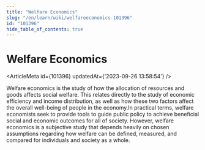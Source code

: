 ```yaml
---
title: "Welfare Economics"
slug: "/en/learn/wiki/welfareeconomics-101396"
id: "101396"
hide_table_of_contents: true
---
```



# Welfare Economics

<ArticleMeta id={101396} updatedAt={'2023-09-26 13:58:54'} />
<div className='border-solid border-b border-t-0 my-4 border-[var(--ifm-color-gray-300)]' />

Welfare economics is the study of how the allocation of resources and goods affects social welfare. This relates directly to the study of economic efficiency and income distribution, as well as how these two factors affect the overall well-being of people in the economy.In practical terms, welfare economists seek to provide tools to guide public policy to achieve beneficial social and economic outcomes for all of society. However, welfare economics is a subjective study that depends heavily on chosen assumptions regarding how welfare can be defined, measured, and compared for individuals and society as a whole.
